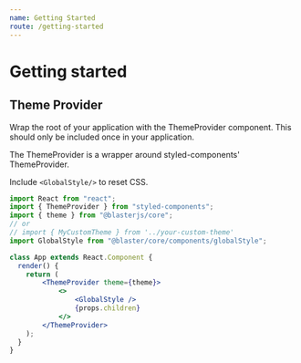 ```yaml
---
name: Getting Started
route: /getting-started
---
```



# Getting started

## Theme Provider

Wrap the root of your application with the ThemeProvider component. This should only be included once in your application.

The ThemeProvider is a wrapper around styled-components' ThemeProvider.

Include `<GlobalStyle/>` to reset CSS.

```jsx static
import React from "react";
import { ThemeProvider } from "styled-components";
import { theme } from "@blasterjs/core";
// or
// import { MyCustomTheme } from '../your-custom-theme'
import GlobalStyle from "@blaster/core/components/globalStyle";

class App extends React.Component {
  render() {
    return (
        <ThemeProvider theme={theme}>
            <>
                <GlobalStyle />
                {props.children}
            </>
        </ThemeProvider>
    );
  }
}
```

